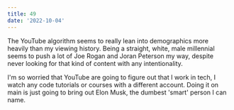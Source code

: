 ```yaml
---
title: 49
date: '2022-10-04'
---
```


The YouTube algorithm seems to really lean into demographics more heavily than my viewing history. Being a straight, white, male millennial seems to push a lot of Joe Rogan and Joran Peterson my way, despite never looking for that kind of content with any intentionality.

I'm so worried that YouTube are going to figure out that I work in tech, I watch any code tutorials or courses with a different account. Doing it on main is just going to bring out Elon Musk, the dumbest 'smart' person I can name.
